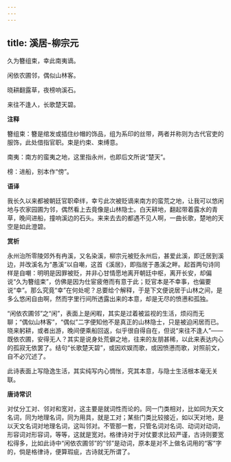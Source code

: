 ```yaml
---
---
---
```

title: 溪居-柳宗元
---

久为簪组束，幸此南夷谪。

闲依农圃邻，偶似山林客。

晓耕翻露草，夜榜响溪石。

来往不逢人，长歌楚天碧。

**注释**

簪组束：簪是绾发或插住纱帽的饰品，组为系印的丝带，两者并称则为古代官吏的服饰，此处借指官职。束是约束、束缚意。

南夷：南方的蛮夷之地，这里指永州，也即后文所说“楚天”。

榜：进船，别本作“傍”。

**语译**

我长久以来都被朝廷官职牵绊，幸亏此次被贬谪来南方的蛮荒之地，让我可以悠闲地与农家园圃为邻，偶然看上去竟像是山林隐士。白天耕地，翻起带着露水的青草，晚间进船，撞响溪边的石头。来来去去的都遇不见人啊，一曲长歌，楚地的天空是如此澄碧。

**赏析**

永州治所零陵郊外有冉溪，又名染溪，柳宗元被贬永州后，甚爱此溪，即迁居到溪边，并改溪名为“愚溪”以自嘲，这首《溪居》，即指居于愚溪之畔。起首两句诗同样是自嘲：明明是因罪被贬，并非心甘情愿地离开朝廷中枢，离开长安，却偏说“久为簪组束”，仿佛是因为仕宦疲倦而有意于此；贬官本是不幸事，也偏要说“幸”。那么究竟“幸”在何处呢？总要给个解释，于是下文便说居于山林之间，是多么悠闲自由啊，然而字里行间所透露出来的本意，却是无尽的愤懑和孤独。

“闲依农圃邻”之“闲”，表面上是闲暇，其实是过着被监视的生活，烦闷而无聊；“偶似山林客”，“偶似”二字便知他不是真正的山林隐士，只是被迫闲居而已。晓来躬耕，或者出游，晚间便乘船回返，似乎很自得自在，但说“来往不逢人”——既依农圃，安得无人？其实是说身处荒僻之地，往来的友朋甚稀，以此来表达内心的孤寂无依罢了。结句“长歌楚天碧”，或因欢娱而歌，或因愤懑而歌，对照前文，自不必冗述了。

此诗表面上写隐逸生活，其实纯写内心惆怅，究其本意，与隐士生活根本毫无关联。

**唐诗常识**

对仗分工对、邻对和宽对，这主要是就词性而论的。同一门类相对，比如同为天文名词，同为地理名词，同为用具，就是工对；某些门类比较接近，如以天对地，是以天文名词对地理名词，这叫邻对。不管那一套，只管名词对名词、动词对动词，形容词对形容词，等等，这就是宽对。格律诗对于对仗要求比较严谨，古诗则要宽松得多，比如此诗中“闲依农圃邻”的“邻”是动词，原本是对不上做名词用的“客”字的，倘是格律诗，便算瑕疵，古诗就无所谓了。
